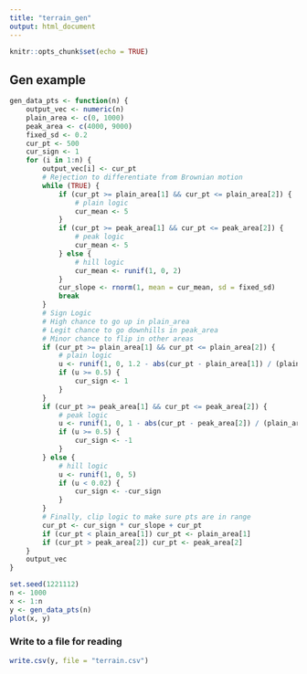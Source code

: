 ```yaml
---
title: "terrain_gen"
output: html_document
---
```


```r
knitr::opts_chunk$set(echo = TRUE)
```

## Gen example

```r
gen_data_pts <- function(n) {
    output_vec <- numeric(n)
    plain_area <- c(0, 1000)
    peak_area <- c(4000, 9000)
    fixed_sd <- 0.2
    cur_pt <- 500
    cur_sign <- 1
    for (i in 1:n) {
        output_vec[i] <- cur_pt
        # Rejection to differentiate from Brownian motion
        while (TRUE) {
            if (cur_pt >= plain_area[1] && cur_pt <= plain_area[2]) {
                # plain logic
                cur_mean <- 5
            }
            if (cur_pt >= peak_area[1] && cur_pt <= peak_area[2]) {
                # peak logic
                cur_mean <- 5
            } else {
                # hill logic
                cur_mean <- runif(1, 0, 2)
            }
            cur_slope <- rnorm(1, mean = cur_mean, sd = fixed_sd)
            break
        }
        # Sign Logic
        # High chance to go up in plain_area
        # Legit chance to go downhills in peak_area
        # Minor chance to flip in other areas
        if (cur_pt >= plain_area[1] && cur_pt <= plain_area[2]) {
            # plain logic
            u <- runif(1, 0, 1.2 - abs(cur_pt - plain_area[1]) / (plain_area[2] - plain_area[1]))
            if (u >= 0.5) {
                cur_sign <- 1
            }
        }
        if (cur_pt >= peak_area[1] && cur_pt <= peak_area[2]) {
            # peak logic
            u <- runif(1, 0, 1 - abs(cur_pt - peak_area[2]) / (plain_area[2] - plain_area[1]))
            if (u >= 0.5) {
                cur_sign <- -1
            }
        } else {
            # hill logic
            u <- runif(1, 0, 5)
            if (u < 0.02) {
                cur_sign <- -cur_sign
            }
        }
        # Finally, clip logic to make sure pts are in range
        cur_pt <- cur_sign * cur_slope + cur_pt
        if (cur_pt < plain_area[1]) cur_pt <- plain_area[1]
        if (cur_pt > peak_area[2]) cur_pt <- peak_area[2]
    }
    output_vec
}
```

```r
set.seed(1221112)
n <- 1000
x <- 1:n
y <- gen_data_pts(n)
plot(x, y)
```

### Write to a file for reading

```r
write.csv(y, file = "terrain.csv")
```